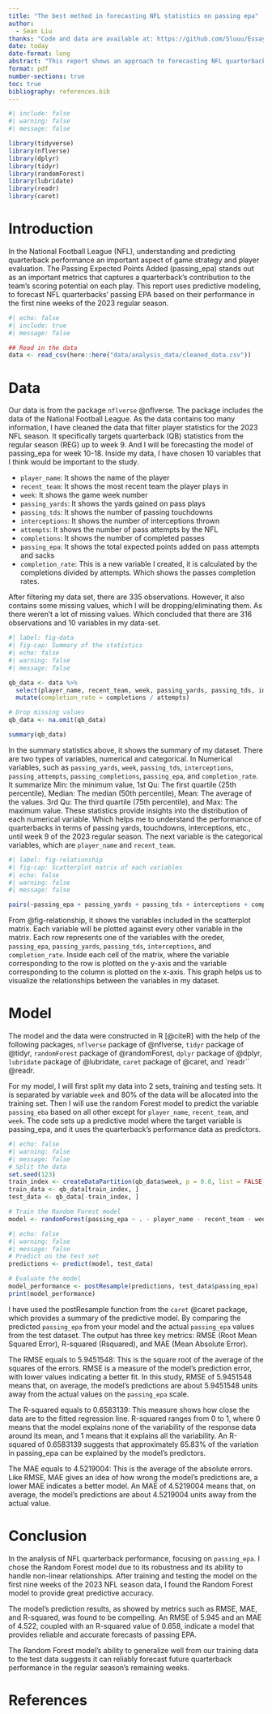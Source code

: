 ```yaml
---
title: "The best method in forecasting NFL statistics on passing epa"
author: 
  - Sean Liu
thanks: "Code and data are available at: https://github.com/Sluuu/Essay12-Prediction"
date: today
date-format: long
abstract: "This report shows an approach to forecasting NFL quarterback performance. offering valuable perspectives for coaches and analysts. In order to predict the future team success."
format: pdf
number-sections: true
toc: true
bibliography: references.bib
---
```


```r
#| include: false
#| warning: false
#| message: false

library(tidyverse)
library(nflverse)
library(dplyr)
library(tidyr)
library(randomForest)
library(lubridate)
library(readr)
library(caret)
```


# Introduction
In the National Football League (NFL), understanding and predicting quarterback performance an important aspect of game strategy and player evaluation. The Passing Expected Points Added (passing_epa) stands out as an important metrics that captures a quarterback's contribution to the team's scoring potential on each play.
This report uses predictive modeling, to forecast NFL quarterbacks' passing EPA based on their performance in the first nine weeks of the 2023 regular season.

```r
#| echo: false
#| include: true
#| message: false

## Read in the data
data <- read_csv(here::here("data/analysis_data/cleaned_data.csv"))
```



# Data {#sec-data}

Our data is from the package `nflverse` @nflverse. The package includes the data of the National Football League. As the data contains too many information, I have cleaned the data that filter player statistics for the 2023 NFL season. It specifically targets quarterback (QB) statistics from the regular season (REG) up to week 9. And I will be forecasting the model of passing_epa for week 10-18. Inside my data, I have chosen 10 variables that I think would be important to the study.

- `player_name`: It shows the name of the player
- `recent_team`: It shows the most recent team the player plays in
- `week`: It shows the game week number 
- `passing_yards`: It shows the yards gained on pass plays
- `passing_tds`: It shows the number of passing touchdowns
- `interceptions`: It shows the number of interceptions thrown
- `attempts`: It shows the number of pass attempts by the NFL
- `completions`: It shows the number of completed passes
- `passing_epa`: It shows the total expected points added on pass attempts and sacks
- `completion_rate`: This is a new variable I created, it is calculated by the completions divided by attempts. Which shows the passes completion rates.

After filtering my data set, there are 335 observations. However, it also contains some missing values, which I will be dropping/eliminating them. As there weren't a lot of missing values. Which concluded that there are 316 observations and 10 variables in my data-set.

```r
#| label: fig-data
#| fig-cap: Summary of the statistics
#| echo: false
#| warning: false
#| message: false

qb_data <- data %>%
  select(player_name, recent_team, week, passing_yards, passing_tds, interceptions, attempts, completions, passing_epa) %>%
  mutate(completion_rate = completions / attempts)

# Drop missing values
qb_data <- na.omit(qb_data)

summary(qb_data)

```
In the summary statistics above, it shows the summary of my dataset. There are two types of variables, numerical and categorical. In Numerical variables, such as `passing_yards`, `week`, `passing_tds`, `interceptions`, `passing_attempts`, `passing_completions`, `passing_epa`, and `completion_rate`. It summarize Min: the minimum value, 1st Qu: The first quartile (25th percentile), Median: The median (50th percentile), Mean: The average of the values. 3rd Qu: The third quartile (75th percentile), and Max: The maximum value. These statistics provide insights into the distribution of each numerical variable. Which helps me to understand the performance of quarterbacks in terms of passing yards, touchdowns, interceptions, etc., until week 9 of the 2023 regular season. The next variable is the categorical variables, which are `player_name` and `recent_team`.

```r
#| label: fig-relationship
#| fig-cap: Scatterplot matrix of each variables
#| echo: false
#| warning: false
#| message: false

pairs(~passing_epa + passing_yards + passing_tds + interceptions + completion_rate, data = qb_data)

```

From @fig-relationship, it shows the variables included in the scatterplot matrix. Each variable will be plotted against every other variable in the matrix. Each row represents one of the variables with the oreder, `passing_epa`, `passing_yards`, `passing_tds`, `interceptions`, and `completion_rate`. Inside each cell of the matrix, where the variable corresponding to the row is plotted on the y-axis and the variable corresponding to the column is plotted on the x-axis. This graph helps us to visualize the relationships between the variables in my dataset.



# Model
The model and the data were constructed in R [@citeR] with the help of the following packages, `nflverse` package of @nflverse, `tidyr` package of @tidyr, `randomForest` package of @randomForest, `dplyr` package of @dplyr, `lubridate` package of @lubridate,  `caret` package of @caret, and `readr`` @readr. 

For my model, I will first split my data into 2 sets, training and testing sets. It is separated by variable `week` and 80% of the data will be allocated into the training set. Then I will use the random Forest model to predict the variable `passing_eba` based on all other except for `player_name`, `recent_team`, and `week`. The code sets up a predictive model where the target variable is passing_epa, and it uses the quarterback's performance data as predictors.
```r
#| echo: false
#| warning: false
#| message: false
# Split the data 
set.seed(123) 
train_index <- createDataPartition(qb_data$week, p = 0.8, list = FALSE, times = 1)
train_data <- qb_data[train_index, ]
test_data <- qb_data[-train_index, ]

# Train the Random Forest model
model <- randomForest(passing_epa ~ . - player_name - recent_team - week, data = train_data)

```


```r
#| echo: false
#| warning: false
#| message: false
# Predict on the test set
predictions <- predict(model, test_data)

# Evaluate the model
model_performance <- postResample(predictions, test_data$passing_epa)
print(model_performance)

```
I have used the postResample function from the `caret` @caret package, which provides a summary of the predictive model. By comparing the predicted `passing_epa` from your model and the actual `passing_epa` values from the test dataset. The output has three key metrics: RMSE (Root Mean Squared Error), R-squared (Rsquared), and MAE (Mean Absolute Error).

The RMSE equals to 5.9451548: This is the square root of the average of the squares of the errors. RMSE is a measure of the model's prediction error, with lower values indicating a better fit. In this study, RMSE of 5.9451548 means that, on average, the model's predictions are about 5.9451548 units away from the actual values on the `passing_epa` scale.

The R-squared equals to 0.6583139: This measure shows how close the data are to the fitted regression line. R-squared ranges from 0 to 1, where 0 means that the model explains none of the variability of the response data around its mean, and 1 means that it explains all the variability. An R-squared of 0.6583139 suggests that approximately 65.83% of the variation in passing_epa can be explained by the model's predictors.

The MAE equals to 4.5219004: This is the average of the absolute errors. Like RMSE, MAE gives an idea of how wrong the model's predictions are, a lower MAE indicates a better model. An MAE of 4.5219004 means that, on average, the model's predictions are about 4.5219004 units away from the actual value.

# Conclusion
In the analysis of NFL quarterback performance, focusing on `passing_epa`. I chose the Random Forest model due to its robustness and its ability to handle non-linear relationships. After training and testing the model on the first nine weeks of the 2023 NFL season data, I found the Random Forest model to provide great predictive accuracy.

The model's prediction results, as showed by metrics such as RMSE, MAE, and R-squared, was found to be compelling. An RMSE of 5.945 and an MAE of 4.522, coupled with an R-squared value of 0.658, indicate a model that provides reliable and accurate forecasts of passing EPA.

The Random Forest model's ability to generalize well from our training data to the test data suggests it can reliably forecast future quarterback performance in the regular season's remaining weeks.



\newpage


# References



